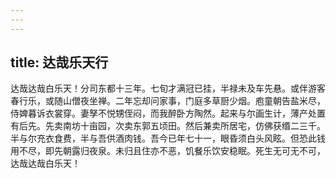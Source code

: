 ```yaml
---
---
---
```

title: 达哉乐天行
---



达哉达哉白乐天！分司东都十三年。七旬才满冠已挂，半禄未及车先悬。或伴游客春行乐，或随山僧夜坐禅。二年忘却问家事，门庭多草厨少烟。庖童朝告盐米尽，侍婢暮诉衣裳穿。妻孥不悦甥侄闷，而我醉卧方陶然。起来与尔画生计，薄产处置有后先。先卖南坊十亩园，次卖东郭五顷田。然后兼卖所居宅，仿佛获缗二三千。半与尔充衣食费，半与吾供酒肉钱。吾今已年七十一，眼昏须白头风眩。但恐此钱用不尽，即先朝露归夜泉。未归且住亦不恶，饥餐乐饮安稳眠。死生无可无不可，达哉达哉白乐天！